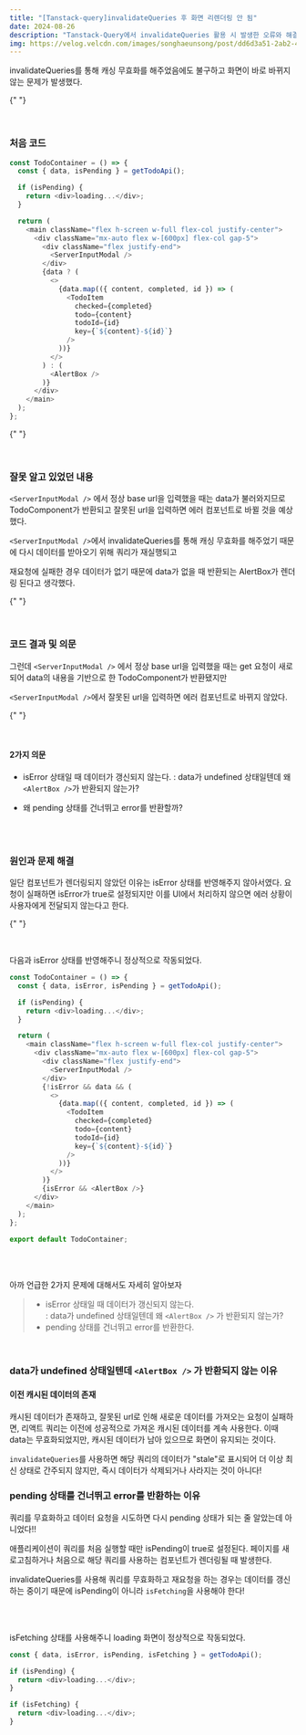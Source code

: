 ```yaml
---
title: "[Tanstack-query]invalidateQueries 후 화면 리렌더링 안 됨"
date: 2024-08-26
description: "Tanstack-Query에서 invalidateQueries 활용 시 발생한 오류와 해결 방법: isError와 isFetching 상태 처리"
img: https://velog.velcdn.com/images/songhaeunsong/post/dd6d3a51-2ab2-42fd-8baf-1d77b40a0c1c/image.png
---
```


invalidateQueries를 통해 캐싱 무효화를 해주었음에도 불구하고 화면이 바로 바뀌지 않는 문제가 발생했다.

{" "}

<br />

### 처음 코드

```js
const TodoContainer = () => {
  const { data, isPending } = getTodoApi();

  if (isPending) {
    return <div>loading...</div>;
  }

  return (
    <main className="flex h-screen w-full flex-col justify-center">
      <div className="mx-auto flex w-[600px] flex-col gap-5">
        <div className="flex justify-end">
          <ServerInputModal />
        </div>
        {data ? (
          <>
            {data.map(({ content, completed, id }) => (
              <TodoItem
                checked={completed}
                todo={content}
                todoId={id}
                key={`${content}-${id}`}
              />
            ))}
          </>
        ) : (
          <AlertBox />
        )}
      </div>
    </main>
  );
};
```

{" "}

<br />

### 잘못 알고 있었던 내용

`<ServerInputModal />` 에서 정상 base url을 입력했을 때는 data가 불러와지므로 TodoComponent가 반환되고 잘못된 url을 입력하면 에러 컴포넌트로 바뀔 것을 예상했다.

`<ServerInputModal />`에서 invalidateQueries를 통해 캐싱 무효화를 해주었기 때문에 다시 데이터를 받아오기 위해 쿼리가 재실행되고

재요청에 실패한 경우 데이터가 없기 때문에 data가 없을 때 반환되는 AlertBox가 렌더링 된다고 생각했다.

{" "}

<br />

### 코드 결과 및 의문

그런데 `<ServerInputModal />` 에서 정상 base url을 입력했을 때는 get 요청이 새로 되어 data의 내용을 기반으로 한 TodoComponent가 반환됐지만

`<ServerInputModal />`에서 잘못된 url을 입력하면 에러 컴포넌트로 바뀌지 않았다.

{" "}

<br />

#### 2가지 의문

- isError 상태일 때 데이터가 갱신되지 않는다.
  : data가 undefined 상태일텐데 왜 `<AlertBox />`가 반환되지 않는가?
- 왜 pending 상태를 건너뛰고 error를 반환할까?

  <br />
  <br />

### 원인과 문제 해결

일단 컴포넌트가 렌더링되지 않았던 이유는 isError 상태를 반영해주지 않아서였다.
요청이 실패하면 isError가 true로 설정되지만 이를 UI에서 처리하지 않으면 에러 상황이 사용자에게 전달되지 않는다고 한다.

{" "}

<br />

다음과 isError 상태를 반영해주니 정상적으로 작동되었다.

```js
const TodoContainer = () => {
  const { data, isError, isPending } = getTodoApi();

  if (isPending) {
    return <div>loading...</div>;
  }

  return (
    <main className="flex h-screen w-full flex-col justify-center">
      <div className="mx-auto flex w-[600px] flex-col gap-5">
        <div className="flex justify-end">
          <ServerInputModal />
        </div>
        {!isError && data && (
          <>
            {data.map(({ content, completed, id }) => (
              <TodoItem
                checked={completed}
                todo={content}
                todoId={id}
                key={`${content}-${id}`}
              />
            ))}
          </>
        )}
        {isError && <AlertBox />}
      </div>
    </main>
  );
};

export default TodoContainer;
```

<br />
<br />

아까 언급한 2가지 문제에 대해서도 자세히 알아보자

> - isError 상태일 때 데이터가 갱신되지 않는다. <br/>
>   : data가 undefined 상태일텐데 왜 `<AlertBox />` 가 반환되지 않는가?
> - pending 상태를 건너뛰고 error를 반환한다.

<br />

### data가 undefined 상태일텐데 `<AlertBox />` 가 반환되지 않는 이유

#### 이전 캐시된 데이터의 존재

캐시된 데이터가 존재하고, 잘못된 url로 인해 새로운 데이터를 가져오는 요청이 실패하면, 리액트 쿼리는 이전에 성공적으로 가져온 캐시된 데이터를 계속 사용한다. 이때 data는 무효화되었지만, 캐시된 데이터가 남아 있으므로 화면이 유지되는 것이다.

`invalidateQueries`를 사용하면 해당 쿼리의 데이터가 "stale"로 표시되어 더 이상 최신 상태로 간주되지 않지만, 즉시 데이터가 삭제되거나 사라지는 것이 아니다!

### pending 상태를 건너뛰고 error를 반환하는 이유

쿼리를 무효화하고 데이터 요청을 시도하면 다시 pending 상태가 되는 줄 알았는데 아니었다!!

애플리케이션이 쿼리를 처음 실행할 때만 isPending이 true로 설정된다.
페이지를 새로고침하거나 처음으로 해당 쿼리를 사용하는 컴포넌트가 렌더링될 때 발생한다.

invalidateQueries를 사용해 쿼리를 무효화하고 재요청을 하는 경우는 데이터를 갱신하는 중이기 때문에 isPending이 아니라 `isFetching`을 사용해야 한다!

<br />
<br />

isFetching 상태를 사용해주니 loading 화면이 정상적으로 작동되었다.

```js
const { data, isError, isPending, isFetching } = getTodoApi();

if (isPending) {
  return <div>loading...</div>;
}

if (isFetching) {
  return <div>loading...</div>;
}
```
